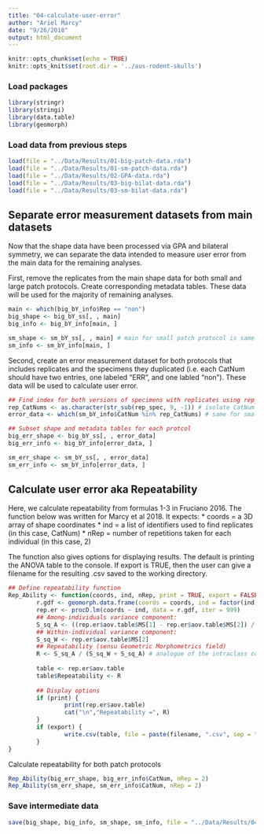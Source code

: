```yaml
---
title: "04-calculate-user-error"
author: "Ariel Marcy"
date: "9/26/2018"
output: html_document
---
```


```r
knitr::opts_chunk$set(echo = TRUE)
knitr::opts_knit$set(root.dir = '../aus-rodent-skulls')
```

### Load packages
```r
library(stringr)
library(stringi)
library(data.table)
library(geomorph)
```

### Load data from previous steps
```r
load(file = "../Data/Results/01-big-patch-data.rda")
load(file = "../Data/Results/01-sm-patch-data.rda")
load(file = "../Data/Results/02-GPA-data.rda")
load(file = "../Data/Results/03-big-bilat-data.rda")
load(file = "../Data/Results/03-sm-bilat-data.rda")
```

## Separate error measurement datasets from main datasets
Now that the shape data have been processed via GPA and bilateral symmetry, we can separate the data intended to measure user error from the main data for the remaining analyses. 

First, remove the replicates from the main shape data for both small and large patch protocols. Create corresponding metadata tables. These data will be used for the majority of remaining analyses.
```r
main <- which(big_bY_info$Rep == "non")
big_shape <- big_bY_ss[, , main]
big_info <- big_bY_info[main, ]

sm_shape <- sm_bY_ss[, , main] # main for small patch protocol is same as above, test with all.equal()
sm_info <- sm_bY_info[main, ]
```

Second, create an error measurement dataset for both protocols that includes replicates and the specimens they duplicated (i.e. each CatNum should have two entries, one labeled "ERR", and one labled "non"). These data will be used to calculate user error. 
```r
## Find index for both versions of specimens with replicates using rep_spec list make in script 01.
rep_CatNums <- as.character(str_sub(rep_spec, 9, -1)) # isolate CatNum
error_data <- which(sm_bY_info$CatNum %in% rep_CatNums) # same for small and big patch protocols, can test with all.equal()

## Subset shape and metadata tables for each protcol
big_err_shape <- big_bY_ss[, , error_data]
big_err_info <- big_bY_info[error_data, ]

sm_err_shape <- sm_bY_ss[, , error_data]
sm_err_info <- sm_bY_info[error_data, ]
```

## Calculate user error aka Repeatability
Here, we calculate repeatability from formulas 1-3 in Fruciano 2016. The function below was written for Marcy et al 2018. It expects:
* coords = a 3D array of shape coordinates
* ind = a list of identifiers used to find replicates (in this case, CatNum)
* nRep = number of repetitions taken for each individual (in this case, 2)

The function also gives options for displaying results. The default is printing the ANOVA table to the console. If export is TRUE, then the user can give a filename for the resulting .csv saved to the working directory.
```r
## Define repeatability function
Rep_Ability <- function(coords, ind, nRep, print = TRUE, export = FALSE, filename = NULL) {
        r.gdf <- geomorph.data.frame(coords = coords, ind = factor(ind))
        rep.er <- procD.lm(coords ~ ind, data = r.gdf, iter = 999)
        ## Among-individuals variance component:
        S_sq_A <- ((rep.er$aov.table$MS[1] - rep.er$aov.table$MS[2]) / nRep) 
        ## Within-individual variance component:
        S_sq_W <- rep.er$aov.table$MS[2] 
        ## Repeatability (sensu Geometric Morphometrics field)
        R <- S_sq_A / (S_sq_W + S_sq_A) # analogue of the intraclass correlation coeffiecent
        
        table <- rep.er$aov.table
        table$Repeatability <- R
        
        ## Display options
        if (print) {
                print(rep.er$aov.table)
                cat("\n","Repeatability =", R)
        }
        if (export) {
                write.csv(table, file = paste(filename, ".csv", sep = ""))
        }
}
```

Calculate repeatability for both patch protocols
```r
Rep_Ability(big_err_shape, big_err_info$CatNum, nRep = 2)
Rep_Ability(sm_err_shape, sm_err_info$CatNum, nRep = 2)
```

### Save intermediate data
```r
save(big_shape, big_info, sm_shape, sm_info, file = "../Data/Results/04-data-for-analyses.rda")
```
